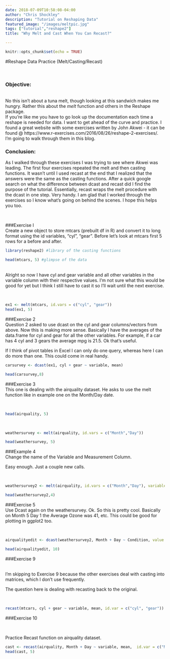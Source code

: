 ```yaml
---
date: 2018-07-09T10:58:08-04:00
author: "Chris Shockley"
description: "Tutorial on Reshaping Data"
featured_image: "/images/meltpic.jpg"
tags: ["tutorial","reshape2"]
title: "Why Melt and Cast When You Can Recast?"

---
```


```r
knitr::opts_chunk$set(echo = TRUE)
```

#Reshape Data Practice (Melt/Casting/Recast)

<br>

### Objective:
<br>
No this isn't about a tuna melt, though looking at this sandwich makes me hungry.  Rather this about the *melt* function and others in the Reshape package.  
If you're like me you have to go look up the documentation each time a reshape is needed for data.  I want to get ahead of the curve and practice.  I found a great website with some exercises written by John Akwei - it can be found @ https://www.r-exercises.com/2016/08/26/reshape-2-exercises/.  I'm going to walk through them in this blog.
<br>

### Conclusion:
As I walked through these exercises I was trying to see where Akwei was leading.  The first four exercises repeated the melt and then casting functions.  It wasn't until I used recast at the end that I realized that the answers were the same as the casting functions.  After a quick google search on what the difference between dcast and recast did I find the purpose of the tutorial.  Essentially, recast wraps the melt procedure with the dcast in one step.  Very handy.  I am glad that I worked through the exercises so I know what's going on behind the scenes.  I hope this helps you too.  

<br>


###Exercise I
<br>
Create a new object to store mtcars (prebuilt df in R) and convert it to long format using the id variables, "cyl", "gear".  Before let's look at mtcars first 5 rows for a before and after.


```r
library(reshape2) #library of the casting functions
```

```r
head(mtcars, 5) #glimpse of the data
```
<br>
Alright so now I have cyl and gear variable and all other variables in the variable column with their respective values.  I'm not sure what this would be good for yet but I think I still have to cast it so I'll wait until the next exercise.

<br>

```r
ex1 <- melt(mtcars, id.vars = c("cyl", "gear"))
head(ex1, 5)
```

###Exercise 2
<br>
Question 2 asked to use dcast on the cyl and gear columns/vectors from above.  Now this is making more sense.  Basically I have the averages of the data.frame for cyl and gear for all the other variables.  For example, if a car has 4 cyl and 3 gears the average mpg is 21.5.  Ok that's useful.  

If I think of pivot tables in Excel I can only do one query, whereas here I can do more than one.  This could come in real handy.
<br>

```r
carsurvey <- dcast(ex1, cyl + gear ~ variable, mean)

head(carsurvey,8)
```

###Exercise 3
<br>
This one is dealing with the airquality dataset.  He asks to use the melt function like in example one on the Month/Day date.

<br>

```r
head(airquality, 5)
```

<br>
```r
weathersurvey <- melt(airquality, id.vars = c("Month","Day"))

head(weathersurvey, 5)
```

###Example 4
<br>
Change the name of the Variable and Measurement Column.

Easy enough.  Just a couple new calls.

<br>
```r
weathersurvey2 <- melt(airquality, id.vars = c("Month","Day"), variable.name = "Condition", value.name = "Measurement")

head(weathersurvey2,4)
```

###Exercise 5
<br>
Use Dcast again on the weathersurvey.  Ok.  So this is pretty cool.  Basically on Month 5 Day 1 the Average Ozone was 41, etc.  This could be good for plotting in ggplot2 too.  

<br>
```r
airqualityedit <- dcast(weathersurvey2, Month + Day ~ Condition, value.var = "Measurement")

head(airqualityedit, 10)

```

###Exercise 9

<br>
I'm skipping to Exercise 9 because the other exercises deal with casting into matrices, which I don't use frequently.  

The question here is dealing with recasting back to the original.

<br>

```r
recast(mtcars, cyl + gear ~ variable, mean, id.var = c("cyl", "gear"))

```
###Exercise 10

<br>

Practice Recast function on airquality dataset.
```r
cast <- recast(airquality, Month + Day ~ variable, mean,  id.var = c("Month", "Day"))
head(cast, 5)
```




